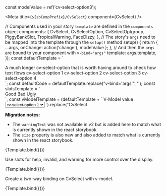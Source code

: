 const modelValue = ref('cv-select-option3');

<Meta title={`${sbCompPrefix}/CvSelect`} component={CvSelect} />

  // Components used in your story `template` are defined in the `components` object
  components: {
    CvSelect,
    CvSelectOption,
    CvSelectOptgroup,
    PiggyBankSlot,
    TropicalWarning,
    FaceDizzy,
  },
  // The story's `args` need to be mapped into the template through the `setup()` method
  setup() {
    return {
      ...args,
      onChange: action('change'),
      modelValue
    };
  },
  // And then the `args` are bound to your component with `v-bind="args"`
  template: args.template,
});
const defaultTemplate = `
<div>
  <cv-select
      @change="onChange"
      :label="label"
      :size="size"
      :inline="inline"
      :invalidMessage="invalidMessage"
      :warningMessage="warningMessage"
      :helperText="helperText"
      :hideLabel="hideLabel"
      :light="light"
      :disabled="disabled"
      >
      <cv-select-option disabled selected hidden value="placeholder-item">Choose an option</cv-select-option>
      <cv-select-option value="so-long">A much longer cv-select-option that is worth having around to check how text flows</cv-select-option>
      <cv-select-optgroup label="Category 1">
        <cv-select-option value="cv-select-option1">cv-select-option 1</cv-select-option>
        <cv-select-option value="cv-select-option2">cv-select-option 2</cv-select-option>
      </cv-select-optgroup>
      <cv-select-optgroup label="Category 2">
        <cv-select-option value="cv-select-option3">cv-select-option 3</cv-select-option>
        <cv-select-option value="cv-select-option4">cv-select-option 4</cv-select-option>
      </cv-select-optgroup>
  </cv-select>
</div>
`;
const defaultCode = defaultTemplate.replace("v-bind='args'", '');
const slotsTemplate = `
  <div>
    <cv-select :label="label" :size="size" :light="light">
    <template v-if="slotHelperText" v-slot:helper-text><piggy-bank-slot/> {{slotHelperText}}</template>
    <template v-if="slotWarningText" v-slot:warning-message><tropical-warning/>{{slotWarningText}}</template>
    <template v-if="slotInvalidText" v-slot:invalid-message><face-dizzy/>{{slotInvalidText}}</template>
    <cv-select-option disabled="true" selected="true" hidden="true" value="placeholder-item">Choose an option</cv-select-option>
    <cv-select-option value="good">Good</cv-select-option>
    <cv-select-option value="bad">Bad</cv-select-option>
    <cv-select-option value="ugly">Ugly</cv-select-option>
    </cv-select>
  </div>
`;
const vModelTemplate =  (defaultTemplate + `
  <span>V-Model value</span>
  <select v-model="modelValue">
    <option value="cv-select-option1">cv-select-option 1</option>
    <option value="cv-select-option2">cv-select-option 2</option>
    <option value="cv-select-option3">cv-select-option 3</option>
    <option value="cv-select-option4">cv-select-option 4</option>
  </select>
`).replace("<cv-select", `<cv-select v-model="modelValue"`)
const vModelCode = defaultCode.replace("<cv-select", `<cv-select v-model="modelValue"`)

# CvSelect

**Migration notes:**

- The `warningText` was not available in v2 but is added here to match what is currently shown in the react storybook.
- The `size` property is also new and also added to match what is currently shown in the react storybook.

<Canvas>
  <Story
    name="Default"
    parameters={{
      controls: {
        exclude: [
          'default',
          'template',
          'invalid-message',
          'helper-text',
          'warning-message',
          'data',
          'change',
          'input',
          'multiple',
        ],
      },
      docs: { source: { code: defaultCode } },
    }}
    args={{
      data: {},
      template: defaultTemplate,
      label: 'Select label',
      size: 'md',
      inline: false,
      invalidMessage: '',
      warningMessage: '',
      helperText: 'Optional helper text',
      hideLabel: false,
      light: false,
      disabled: false,
    }}
    argTypes={{
      light: { table: { category: 'props' } },
      disabled: { table: { category: 'props' } },
      size: { control: 'select', default: 'md', options: ['sm', 'md', 'lg'] },
    }}
  >
    {Template.bind({})}
  </Story>
</Canvas>

Use slots for help, invalid, and warning for more control over the display.

<Canvas>
  <Story
    name="Slots"
    parameters={{
      controls: {
        exclude: [
          'default',
          'template',
          'invalid-message',
          'helper-text',
          'warning-message',
          'data',
          'change',
          'input',
          'multiple',
          'invalidMessage',
          'warningMessage',
          'helperText',
          'formItem',
          'inline',
          'hideLabel',
        ],
      },
      docs: { source: { code: slotsTemplate } },
    }}
    args={{
      data: {},
      template: slotsTemplate,
      label: 'Select label',
      size: 'md',
      light: false,
      slotHelperText: 'Slot helper text',
      slotWarningText: '',
      slotInvalidText: '',
    }}
    argTypes={{
      slotHelperText: { table: { category: 'slots' } },
      slotWarningText: { table: { category: 'slots' } },
      slotInvalidText: { table: { category: 'slots' } },
      light: { table: { category: 'props' } },
      size: { control: 'select', default: 'md', options: ['sm', 'md', 'lg'] },
    }}
  >
    {Template.bind({})}
  </Story>
</Canvas>


Create a two-way binding on CvSelect with v-model.

<Canvas>
  <Story
    name="v-model"
    parameters={{
      controls: {
        exclude: [
          'default',
          'template',
          'invalid-message',
          'helper-text',
          'warning-message',
          'data',
          'change',
          'input',
          'multiple',
        ],
      },
      docs: { source: { code: vModelCode } },
    }}
    args={{
      data: {},
      template: vModelTemplate,
      label: 'Select label',
      size: 'md',
      inline: false,
      invalidMessage: '',
      warningMessage: '',
      helperText: 'Optional helper text',
      hideLabel: false,
      light: false,
      disabled: false,
    }}
    argTypes={{
      light: { table: { category: 'props' } },
      disabled: { table: { category: 'props' } },
      size: { control: 'select', default: 'md', options: ['sm', 'md', 'lg'] },
    }}
  >
    {Template.bind({})}
  </Story>
</Canvas>
